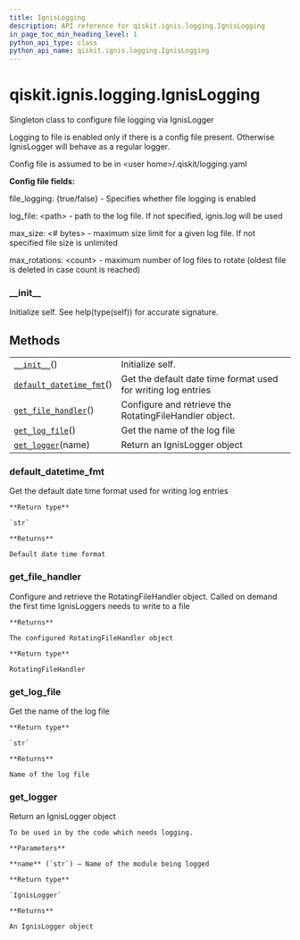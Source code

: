 ```yaml
---
title: IgnisLogging
description: API reference for qiskit.ignis.logging.IgnisLogging
in_page_toc_min_heading_level: 1
python_api_type: class
python_api_name: qiskit.ignis.logging.IgnisLogging
---
```


<span id="qiskit-ignis-logging-ignislogging" />

# qiskit.ignis.logging.IgnisLogging

<Class id="qiskit.ignis.logging.IgnisLogging" isDedicatedPage={true} github="https://github.com/qiskit-community/qiskit-ignis/tree/stable/0.5/qiskit/ignis/logging/ignis_logging.py" signature="IgnisLogging(log_config_path=None)">
  Singleton class to configure file logging via IgnisLogger

  Logging to file is enabled only if there is a config file present. Otherwise IgnisLogger will behave as a regular logger.

  Config file is assumed to be in \<user home>/.qiskit/logging.yaml

  **Config file fields:**

  file\_logging: \{true/false} - Specifies whether file logging is enabled

  log\_file: \<path> - path to the log file. If not specified, ignis.log will be used

  max\_size: \<# bytes> - maximum size limit for a given log file. If not specified file size is unlimited

  max\_rotations: \<count> - maximum number of log files to rotate (oldest file is deleted in case count is reached)

  ### \_\_init\_\_

  <Function id="qiskit.ignis.logging.IgnisLogging.__init__" name="__init__" signature="__init__()">
    Initialize self. See help(type(self)) for accurate signature.
  </Function>

  ## Methods

  |                                                                                                                                              |                                                               |
  | -------------------------------------------------------------------------------------------------------------------------------------------- | ------------------------------------------------------------- |
  | [`__init__`](#qiskit.ignis.logging.IgnisLogging.__init__ "qiskit.ignis.logging.IgnisLogging.__init__")()                                     | Initialize self.                                              |
  | [`default_datetime_fmt`](#qiskit.ignis.logging.IgnisLogging.default_datetime_fmt "qiskit.ignis.logging.IgnisLogging.default_datetime_fmt")() | Get the default date time format used for writing log entries |
  | [`get_file_handler`](#qiskit.ignis.logging.IgnisLogging.get_file_handler "qiskit.ignis.logging.IgnisLogging.get_file_handler")()             | Configure and retrieve the RotatingFileHandler object.        |
  | [`get_log_file`](#qiskit.ignis.logging.IgnisLogging.get_log_file "qiskit.ignis.logging.IgnisLogging.get_log_file")()                         | Get the name of the log file                                  |
  | [`get_logger`](#qiskit.ignis.logging.IgnisLogging.get_logger "qiskit.ignis.logging.IgnisLogging.get_logger")(name)                           | Return an IgnisLogger object                                  |

  ### default\_datetime\_fmt

  <Function id="qiskit.ignis.logging.IgnisLogging.default_datetime_fmt" name="default_datetime_fmt" signature="default_datetime_fmt()">
    Get the default date time format used for writing log entries

    **Return type**

    `str`

    **Returns**

    Default date time format
  </Function>

  ### get\_file\_handler

  <Function id="qiskit.ignis.logging.IgnisLogging.get_file_handler" name="get_file_handler" signature="get_file_handler()">
    Configure and retrieve the RotatingFileHandler object. Called on demand the first time IgnisLoggers needs to write to a file

    **Returns**

    The configured RotatingFileHandler object

    **Return type**

    RotatingFileHandler
  </Function>

  ### get\_log\_file

  <Function id="qiskit.ignis.logging.IgnisLogging.get_log_file" name="get_log_file" signature="get_log_file()">
    Get the name of the log file

    **Return type**

    `str`

    **Returns**

    Name of the log file
  </Function>

  ### get\_logger

  <Function id="qiskit.ignis.logging.IgnisLogging.get_logger" name="get_logger" signature="get_logger(name)">
    Return an IgnisLogger object

    To be used in by the code which needs logging.

    **Parameters**

    **name** (`str`) – Name of the module being logged

    **Return type**

    `IgnisLogger`

    **Returns**

    An IgnisLogger object
  </Function>
</Class>

